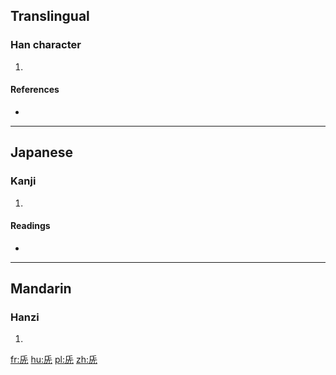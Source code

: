 ==Translingual==

===Han character===
{{Han char|rn=10|rad=儿|as=05|sn=7|four=|canj=MYMU|ids=⿸厂𠑷 <small>(G)</small>,⿸𠂆𠑷 <small>(TJ)</small>}}

# {{defn|Han|sort=儿05}}

====References====
* {{Han ref|kx=0125.010|dkj=01362|dj=0265.030|hdz=10070.010|uh=514F|ud=20815}}

----

==Japanese==

===Kanji===
{{ja-kanji|grade=|rs=儿05}}

# {{defn|lang=ja|sort=儿05}}

====Readings====
* {{ja-readings|on=[[ちょう]] (chō)|kun=[[ながい]] (nagai), [[おさ]] (osa)}}

----

==Mandarin==

===Hanzi===
{{cmn-hanzi|pin=[[cháng]] ([[chang2]])|wg=ch'ang<sup>2</sup>}}

# {{defn|lang=cmn|sort=儿05}}

[[fr:兏]]
[[hu:兏]]
[[pl:兏]]
[[zh:兏]]